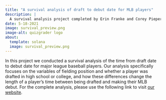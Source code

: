 ```yaml
---
title: "A survival analysis of draft to debut date for MLB players"
description: |
  A survival analysis project completed by Erin Franke and Corey Pieper in March 2021.
date: 5-18-2021
image: survival_preview.png
image-alt: quizgrader logo
about:
  template: solana
  image: survival_preview.png
---
```


In this project we conducted a survival analysis of the time from draft date to debut date for major league baseball players. Our analysis specifically focuses on the variables of fielding position and whether a player was drafted in high school or college, and how these differences change the length of a player's time between being drafted and making their MLB debut. For the complete analysis, please use the following link to visit [our website](https://coreyjpieper.github.io/survival-capstone/index.html).